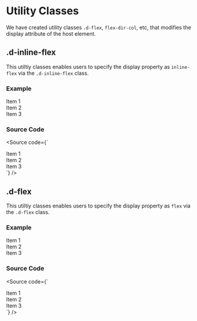 
<Meta title="Classes/Flexbox/Utility Docs" />

# Utility Classes

We have created utility classes `.d-flex`, `flex-dir-col`, etc, that modifies the display attribute of the host element.

## .d-inline-flex

This utiltiy classes enables users to specify the display property as `inline-flex` via the `.d-inline-flex` class.

### Example 
<div class="d-inline-flex flex-dir-col">
    <div class="bg-primary">Item 1</div>
    <div class="bg-secondary">Item 2</div>
    <div class="bg-tertiary">Item 3</div>
</div>

### Source Code
<Source code={`
<div class="d-inline-flex flex-dir-col">
    <div class="bg-primary">Item 1</div>
    <div class="bg-secondary">Item 2</div>
    <div class="bg-tertiary">Item 3</div>
</div>
`} />


## .d-flex

This utiltiy classes enables users to specify the display property as `flex` via the `.d-flex` class.

### Example 
<div class="d-flex flex-dir-col align-item-center">
    <div class="bg-primary">Item 1</div>
    <div class="bg-secondary">Item 2</div>
    <div class="bg-tertiary">Item 3</div>
</div>

### Source Code
<Source code={`
<div class="d-flex flex-dir-col align-items-center">
    <div class="bg-primary">Item 1</div>
    <div class="bg-secondary">Item 2</div>
    <div class="bg-tertiary">Item 3</div>
</div>
`} />



